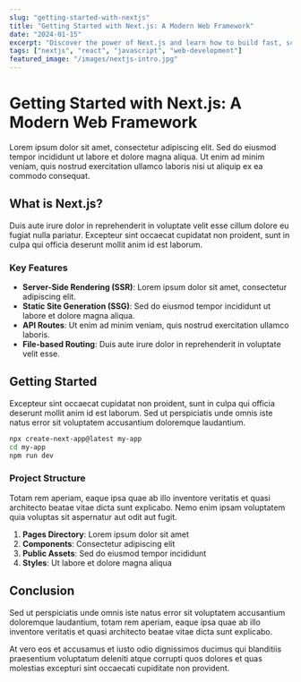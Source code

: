 ```yaml
---
slug: "getting-started-with-nextjs"
title: "Getting Started with Next.js: A Modern Web Framework"
date: "2024-01-15"
excerpt: "Discover the power of Next.js and learn how to build fast, scalable web applications with this comprehensive guide to the React-based framework."
tags: ["nextjs", "react", "javascript", "web-development"]
featured_image: "/images/nextjs-intro.jpg"
---
```


# Getting Started with Next.js: A Modern Web Framework

Lorem ipsum dolor sit amet, consectetur adipiscing elit. Sed do eiusmod tempor incididunt ut labore et dolore magna aliqua. Ut enim ad minim veniam, quis nostrud exercitation ullamco laboris nisi ut aliquip ex ea commodo consequat.

## What is Next.js?

Duis aute irure dolor in reprehenderit in voluptate velit esse cillum dolore eu fugiat nulla pariatur. Excepteur sint occaecat cupidatat non proident, sunt in culpa qui officia deserunt mollit anim id est laborum.

### Key Features

- **Server-Side Rendering (SSR)**: Lorem ipsum dolor sit amet, consectetur adipiscing elit.
- **Static Site Generation (SSG)**: Sed do eiusmod tempor incididunt ut labore et dolore magna aliqua.
- **API Routes**: Ut enim ad minim veniam, quis nostrud exercitation ullamco laboris.
- **File-based Routing**: Duis aute irure dolor in reprehenderit in voluptate velit esse.

## Getting Started

Excepteur sint occaecat cupidatat non proident, sunt in culpa qui officia deserunt mollit anim id est laborum. Sed ut perspiciatis unde omnis iste natus error sit voluptatem accusantium doloremque laudantium.

```bash
npx create-next-app@latest my-app
cd my-app
npm run dev
```

### Project Structure

Totam rem aperiam, eaque ipsa quae ab illo inventore veritatis et quasi architecto beatae vitae dicta sunt explicabo. Nemo enim ipsam voluptatem quia voluptas sit aspernatur aut odit aut fugit.

1. **Pages Directory**: Lorem ipsum dolor sit amet
2. **Components**: Consectetur adipiscing elit
3. **Public Assets**: Sed do eiusmod tempor incididunt
4. **Styles**: Ut labore et dolore magna aliqua

## Conclusion

Sed ut perspiciatis unde omnis iste natus error sit voluptatem accusantium doloremque laudantium, totam rem aperiam, eaque ipsa quae ab illo inventore veritatis et quasi architecto beatae vitae dicta sunt explicabo.

At vero eos et accusamus et iusto odio dignissimos ducimus qui blanditiis praesentium voluptatum deleniti atque corrupti quos dolores et quas molestias excepturi sint occaecati cupiditate non provident.